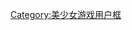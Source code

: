 {{Userbox
  |border-c = #400080
  |border-s = 1
  |id-c     = #ffffff
  |id-s     = 
  |id-fc    = #FF8000
  |info-c   = #FF8000
  |info-s   = 10
  |info-fc  = #006000
  |id       = {{lang|en|動物朋友}}
  |info     = [[動物朋友|這是位擅長編輯的朋友呢！<br>すごーい！]]
}}
<includeonly>[[Category:喜歡動物朋友的維基人|{{PAGENAME}}]]</includeonly>
<noinclude>[[Category:美少女游戏用户框]]</noinclude>